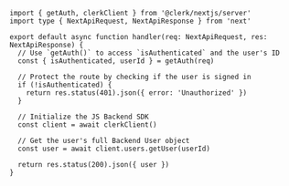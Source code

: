 ```tsx {{ filename: 'pages/api/auth.ts' }}
import { getAuth, clerkClient } from '@clerk/nextjs/server'
import type { NextApiRequest, NextApiResponse } from 'next'

export default async function handler(req: NextApiRequest, res: NextApiResponse) {
  // Use `getAuth()` to access `isAuthenticated` and the user's ID
  const { isAuthenticated, userId } = getAuth(req)

  // Protect the route by checking if the user is signed in
  if (!isAuthenticated) {
    return res.status(401).json({ error: 'Unauthorized' })
  }

  // Initialize the JS Backend SDK
  const client = await clerkClient()

  // Get the user's full Backend User object
  const user = await client.users.getUser(userId)

  return res.status(200).json({ user })
}
```
